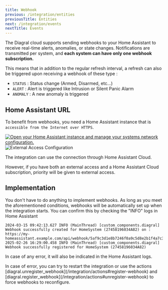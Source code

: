 ```yaml
---
title: Webhook
previous: /integration/entities
previousTitle: Entities
next: /integration/events
nextTitle: Events
---
```


The Diagral cloud supports sending webhooks to your Home Assistant to receive real-time alerts, anomalies, or state changes.
Notifications are transmitted per system, and **each system can have only one webhook subscription.**

This means that in addition to the regular refresh interval, a refresh can also be triggered upon receiving a webhook of these type :
* `STATUS` : Status change (Armed, Disarmed, etc...)
* `ALERT` : Alert is triggered like Intrusion or Silent Panic Alarm 
* `ANOMALY` : A new anomaly is triggered

## Home Assistant URL

To benefit from webhooks, you need a Home Assistant instance that is `accessible from the Internet over HTTPS`.

[![Open your Home Assistant instance and manage your systems network configuration.](https://my.home-assistant.io/badges/network.svg)](https://my.home-assistant.io/redirect/network/)
<Image src="/images/external-access.png" alt="External Access Configuration" />

The integration can use the connection through Home Assistant Cloud.

However, if you have both an external access and a Home Assistant Cloud subscription, priority will be given to external access.

## Implementation

You don't have to do anything to implement webhooks.
As long as you meet the aforementioned conditions, webhooks will be automatically set up when the integration starts.
You can confirm this by checking the "INFO" logs in Home Assistant

```logs
2024-03-15 09:42:13.627 INFO (MainThread) [custom_components.diagral] Webhook successfully created for HomeSystem (27458196034A82) on : https://my-homeassistant.example.com/api/webhook/5af9c3d1e8b7246f0a9c5d8e2b1f4a7c3d6e9b8a2f5c8d7e4b1a9f6c3d2e5b8
2025-02-26 16:29:00.458 INFO (MainThread) [custom_components.diagral] Webhook successfully registered for HomeSystem (27458196034A82)
```

In case of any error, it will also be indicated in the Home Assistant logs.

<Info>
In case of error, you can try to restart the integration or use the actions [diagral.unregister_webhook](/integration/actions#register-webhook) and [diagral.register_webhook](/integration/actions#unregister-webhook) to force webhooks to reconfigure.
</Info>
